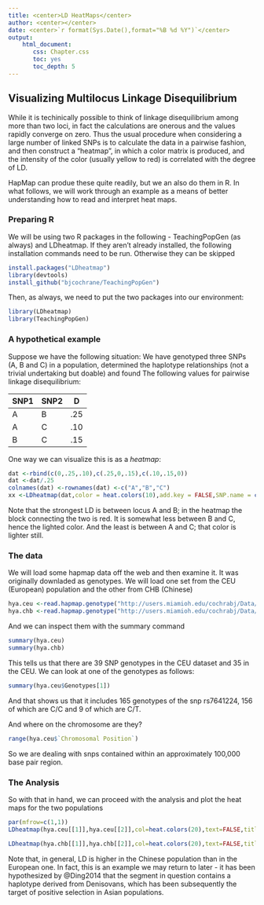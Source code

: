 ```yaml
---
title: <center>LD HeatMaps</center>
author: <center></center>
date: <center>`r format(Sys.Date(),format="%B %d %Y")`</center>
output: 
    html_document:
       css: Chapter.css
       toc: yes
       toc_depth: 5
---
```

## Visualizing Multilocus Linkage Disequilibrium

While it is techinically possible to think of linkage disequilibrium among more than two loci, in fact the calculations are onerous and the values rapidly converge on zero.  Thus the usual procedure when considering a large number of linked SNPs is to calculate the data in a pairwise fashion, and then construct a "heatmap", in which a color matrix is produced, and the intensity of the color (usually yellow to red) is correlated with the degree of LD.

HapMap can produe these quite readily, but we an also do them in R.  In what follows, we will work through an example as a means of better understanding how to read and interpret heat maps.

### Preparing R

We will be using two R packages in the following - TeachingPopGen (as always) and LDheatmap.  If they aren't already installed, the following installation commands need to be run.  Otherwise they can be skipped

```r
install.packages("LDheatmap")
library(devtools)
install_github("bjcochrane/TeachingPopGen")
```

Then, as always, we need to put the two packages into our environment:

```r
library(LDheatmap)
library(TeachingPopGen)
```
### A hypothetical example

Suppose we have the following situation:  We have genotyped three SNPs (A, B and C) in a population, determined the haplotype relationships (not a trivial undertaking but doable) and found The following values for pairwise linkage disequilibrium:

SNP1|SNP2|D
---|---|---
A|B|.25
A|C|.10
B|C|.15

One way we can visualize this is as a *heatmap*:

```r
dat <-rbind(c(0,.25,.10),c(.25,0,.15),c(.10,.15,0))
dat <-dat/.25
colnames(dat) <-rownames(dat) <-c("A","B","C")
xx <-LDheatmap(dat,color = heat.colors(10),add.key = FALSE,SNP.name = c("A","B","C"),add.map = TRUE)
```

Note that the strongest LD is between locus A and B; in the heatmap the block connecting the two is red. It is somewhat less between B and C, hence the lighted color.  And the least is between A and C; that color is lighter still.

### The data

We will load some hapmap data off the web and then examine it.  It was originally downladed as genotypes.  We will load one set from the CEU (European) population and the other from CHB (Chinese)

```r
hya.ceu <-read.hapmap.genotype("http://users.miamioh.edu/cochrabj/Data/hyal2.ceu.genotype") #European
hya.chb <-read.hapmap.genotype("http://users.miamioh.edu/cochrabj/Data/hyal2.chb.genotype")
```
And we can inspect them with the summary command

```r
summary(hya.ceu)
summary(hya.chb)
```


This tells us that there are 39 SNP genotypes in the CEU dataset and 35 in the CEU. We can look at one of the genotypes as follows:

```r
summary(hya.ceu$Genotypes[1])
```

And that shows us that it includes 165 genotypes of the snp rs7641224, 156 of which are C/C and 9 of which are C/T.

And where on the chromosome are they?

```r
range(hya.ceu$`Chromosomal Position`)
```

So we are dealing with snps contained within an approximately 100,000 base pair region.

### The Analysis

So with that in hand, we can proceed with the analysis and plot the heat maps for the two populations


```r

par(mfrow=c(1,1))
LDheatmap(hya.ceu[[1]],hya.ceu[[2]],col=heat.colors(20),text=FALSE,title="CEU")

LDheatmap(hya.chb[[1]],hya.chb[[2]],col=heat.colors(20),text=FALSE,title="CHB")
```

Note that, in general, LD is higher in the Chinese population than in the European one.  In fact, this is an example we may return to later - it has been hypothesized by @Ding2014 that the segment in question contains a haplotype derived from Denisovans, which has been subsequently the target of positive selection in Asian populations.